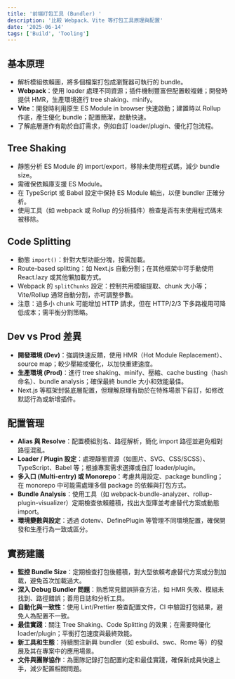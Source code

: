 ```yaml
---
title: '前端打包工具 (Bundler) '
description: '比較 Webpack、Vite 等打包工具原理與配置'
date: '2025-06-14'
tags: ['Build', 'Tooling']
---
```


## 基本原理

- 解析模組依賴圖，將多個檔案打包成瀏覽器可執行的 bundle。
- **Webpack**：使用 loader 處理不同資源；插件機制豐富但配置較複雜；開發時提供 HMR，生產環境進行 tree shaking、minify。
- **Vite**：開發時利用原生 ES Module in browser 快速啟動；建置時以 Rollup 作底，產生優化 bundle；配置簡潔，啟動快速。
- 了解底層運作有助於自訂需求，例如自訂 loader/plugin、優化打包流程。

## Tree Shaking

- 靜態分析 ES Module 的 import/export，移除未使用程式碼，減少 bundle size。
- 需確保依賴庫支援 ES Module。
- 在 TypeScript 或 Babel 設定中保持 ES Module 輸出，以便 bundler 正確分析。
- 使用工具（如 webpack 或 Rollup 的分析插件）檢查是否有未使用程式碼未被移除。

## Code Splitting

- 動態 `import()`：針對大型功能分塊，按需加載。
- Route-based splitting：如 Next.js 自動分割；在其他框架中可手動使用 React.lazy 或其他懶加載方式。
- Webpack 的 `splitChunks` 設定：控制共用模組提取、chunk 大小等；Vite/Rollup 通常自動分割，亦可調整參數。
- 注意：過多小 chunk 可能增加 HTTP 請求，但在 HTTP/2/3 下多路複用可降低成本；需平衡分割策略。

## Dev vs Prod 差異

- **開發環境 (Dev)**：強調快速反饋，使用 HMR（Hot Module Replacement）、source map；較少壓縮或優化，以加快重建速度。
- **生產環境 (Prod)**：進行 tree shaking、minify、壓縮、cache busting（hash 命名）、bundle analysis；確保最終 bundle 大小和效能最佳。
- Next.js 等框架封裝底層配置，但理解原理有助於在特殊場景下自訂，如修改默認行為或新增插件。

## 配置管理

- **Alias 與 Resolve**：配置模組別名、路徑解析，簡化 import 路徑並避免相對路徑混亂。
- **Loader / Plugin 設定**：處理靜態資源（如圖片、SVG、CSS/SCSS）、TypeScript、Babel 等；根據專案需求選擇或自訂 loader/plugin。
- **多入口 (Multi-entry) 或 Monorepo**：考慮共用設定、package bundling；在 monorepo 中可能需處理多個 package 的依賴與打包方式。
- **Bundle Analysis**：使用工具（如 webpack-bundle-analyzer、rollup-plugin-visualizer）定期檢查依賴體積，找出大型庫並考慮替代方案或動態 import。
- **環境變數與設定**：透過 dotenv、DefinePlugin 等管理不同環境配置，確保開發和生產行為一致或區分。

## 實務建議

- **監控 Bundle Size**：定期檢查打包後體積，對大型依賴考慮替代方案或分割加載，避免首次加載過大。
- **深入 Debug Bundler 問題**：熟悉常見錯誤排查方法，如 HMR 失敗、模組未找到、路徑錯誤；善用日誌和分析工具。
- **自動化與一致性**：使用 Lint/Prettier 檢查配置文件，CI 中驗證打包結果，避免人為配置不一致。
- **最佳實踐**：關注 Tree Shaking、Code Splitting 的效果；在需要時優化 loader/plugin；平衡打包速度與最終效能。
- **新工具和生態**：持續關注新興 bundler（如 esbuild、swc、Rome 等）的發展及其在專案中的應用場景。
- **文件與團隊協作**：為團隊記錄打包配置約定和最佳實踐，確保新成員快速上手，減少配置相關問題。
